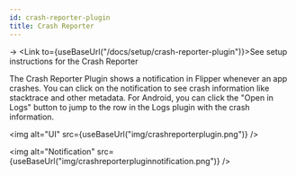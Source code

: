 ```yaml
---
id: crash-reporter-plugin
title: Crash Reporter
---
```


→ <Link to={useBaseUrl("/docs/setup/crash-reporter-plugin")}>See setup instructions for the Crash Reporter</Link>


The Crash Reporter Plugin shows a notification in Flipper whenever an app crashes. You can click on the notification to see crash information like stacktrace and other metadata. For Android, you can click the "Open in Logs" button to jump to the row in the Logs plugin with the crash information.

<img alt="UI" src={useBaseUrl("img/crashreporterplugin.png")} />

<img alt="Notification" src={useBaseUrl("img/crashreporterpluginnotification.png")} />
